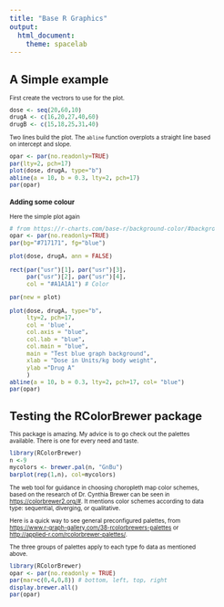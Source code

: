 ```yaml
---
title: "Base R Graphics"
output:
  html_document: 
    theme: spacelab
---
```


<style type="text/css">
body, td {
   font-size: 10px;
}
code.r{
  font-size: 10px;
}
pre {
  font-size: 14px
}
</style>


# A Simple example

First create the vectrors to use for the plot.

```r
dose <- seq(20,60,10)
drugA <- c(16,20,27,40,60)
drugB <- c(15,18,25,31,40)
```

Two lines build the plot. The `abline` function overplots a straight line based on intercept and slope.

```r
opar <- par(no.readonly=TRUE)
par(lty=2, pch=17)
plot(dose, drugA, type="b")
abline(a = 10, b = 0.3, lty=2, pch=17)
par(opar)
```


### Adding some colour

Here the simple plot again 

```r
# from https://r-charts.com/base-r/background-color/#background-color-plot
opar <- par(no.readonly=TRUE)
par(bg="#717171", fg="blue")

plot(dose, drugA, ann = FALSE)

rect(par("usr")[1], par("usr")[3],
     par("usr")[2], par("usr")[4],
     col = "#A1A1A1") # Color

par(new = plot)

plot(dose, drugA, type="b",
     lty=2, pch=17,
     col = 'blue',
     col.axis = "blue",
     col.lab = "blue",
     col.main = "blue",
     main = "Test blue graph background",
     xlab = "Dose in Units/kg body weight",
     ylab ="Drug A"
     )
abline(a = 10, b = 0.3, lty=2, pch=17, col= "blue")
par(opar)
```

# Testing the RColorBrewer package

This package is amazing. My advice is to go check out the palettes available.
There is one for every need and taste.


```r
library(RColorBrewer)
n <-9
mycolors <- brewer.pal(n, "GnBu")
barplot(rep(1,n), col=mycolors)
```

The web tool for guidance in choosing choropleth map color schemes, based on the research of Dr. Cynthia Brewer can be seen in <https://colorbrewer2.org/#>. It mentions color schemes according to data  type: sequential, diverging, or qualitative.


Here is a quick way to see general preconfigured palettes, from <https://www.r-graph-gallery.com/38-rcolorbrewers-palettes> or <http://applied-r.com/rcolorbrewer-palettes/>.

The three groups of palettes apply to each type fo data as mentioned above.


```r
library(RColorBrewer)
opar <- par(no.readonly = TRUE)
par(mar=c(0,4,0,8)) # bottom, left, top, right
display.brewer.all()
par(opar)
```
